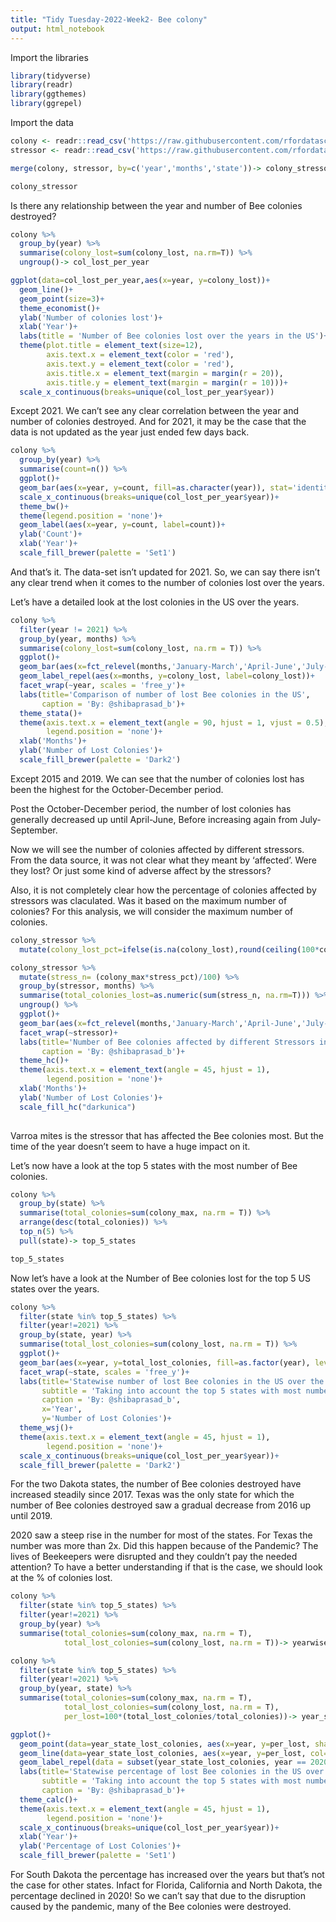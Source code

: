 ---
title: "Tidy Tuesday-2022-Week2- Bee colony"
output: html_notebook
---

Import the libraries
```{r}
library(tidyverse)
library(readr)
library(ggthemes)
library(ggrepel)
```

Import the data

```{r}
colony <- readr::read_csv('https://raw.githubusercontent.com/rfordatascience/tidytuesday/master/data/2022/2022-01-11/colony.csv')
stressor <- readr::read_csv('https://raw.githubusercontent.com/rfordatascience/tidytuesday/master/data/2022/2022-01-11/stressor.csv')

```

```{r}
merge(colony, stressor, by=c('year','months','state'))-> colony_stressor

colony_stressor

```

Is there any relationship between the year and number of Bee colonies destroyed?

```{r}
colony %>%
  group_by(year) %>%
  summarise(colony_lost=sum(colony_lost, na.rm=T)) %>%
  ungroup()-> col_lost_per_year
```

```{r}

ggplot(data=col_lost_per_year,aes(x=year, y=colony_lost))+
  geom_line()+
  geom_point(size=3)+
  theme_economist()+
  ylab('Number of colonies lost')+
  xlab('Year')+
  labs(title = 'Number of Bee colonies lost over the years in the US')+
  theme(plot.title = element_text(size=12),
        axis.text.x = element_text(color = 'red'),
        axis.text.y = element_text(color = 'red'),
        axis.title.x = element_text(margin = margin(r = 20)),
        axis.title.y = element_text(margin = margin(r = 10)))+
  scale_x_continuous(breaks=unique(col_lost_per_year$year))
```
Except 2021. We can't see any clear correlation between the year and number of colonies destroyed.
And for 2021, it may be the case that the data is not updated as the year just ended few days back.

```{r}
colony %>%
  group_by(year) %>%
  summarise(count=n()) %>%
  ggplot()+
  geom_bar(aes(x=year, y=count, fill=as.character(year)), stat='identity')+
  scale_x_continuous(breaks=unique(col_lost_per_year$year))+
  theme_bw()+
  theme(legend.position = 'none')+
  geom_label(aes(x=year, y=count, label=count))+
  ylab('Count')+
  xlab('Year')+
  scale_fill_brewer(palette = 'Set1')
```

And that's it. The data-set isn't updated for 2021. So, we can say there isn't any clear trend when it comes to the number of colonies lost over the years.

Let's have a detailed look at the lost colonies in the US over the years.

```{r}
colony %>%
  filter(year != 2021) %>%
  group_by(year, months) %>%
  summarise(colony_lost=sum(colony_lost, na.rm = T)) %>%
  ggplot()+
  geom_bar(aes(x=fct_relevel(months,'January-March','April-June','July-September','October-December'), y=colony_lost, fill=months, level = ), stat='identity')+
  geom_label_repel(aes(x=months, y=colony_lost, label=colony_lost))+
  facet_wrap(~year, scales = 'free_y')+
  labs(title='Comparison of number of lost Bee colonies in the US',
       caption = 'By: @shibaprasad_b')+
  theme_stata()+
  theme(axis.text.x = element_text(angle = 90, hjust = 1, vjust = 0.5),
        legend.position = 'none')+
  xlab('Months')+
  ylab('Number of Lost Colonies')+
  scale_fill_brewer(palette = 'Dark2')
```
Except 2015 and 2019. We can see that the number of colonies lost has been the highest for the October-December period.

Post the October-December period, the number of lost colonies has generally decreased up until April-June, Before increasing again from July-September.

Now we will see the number of colonies affected by different stressors.
From the data source, it was not clear what they meant by 'affected'. Were they lost? Or just some kind of adverse affect by the stressors?

Also, it is not completely clear how the percentage of colonies affected by stressors was claculated. Was it based on the maximum number of colonies? For this analysis, we will consider the maximum number of colonies.
```{r}
colony_stressor %>%
  mutate(colony_lost_pct=ifelse(is.na(colony_lost),round(ceiling(100*colony_lost/colony_max)),colony_lost_pct))-> colony_stressor
```

```{r}
colony_stressor %>%
  mutate(stress_n= (colony_max*stress_pct)/100) %>%
  group_by(stressor, months) %>%
  summarise(total_colonies_lost=as.numeric(sum(stress_n, na.rm=T))) %>%
  ungroup() %>%
  ggplot()+
  geom_bar(aes(x=fct_relevel(months,'January-March','April-June','July-September','October-December'), y=total_colonies_lost, fill=months, level = ), stat='identity')+
  facet_wrap(~stressor)+
  labs(title='Number of Bee colonies affected by different Stressors in the US',
       caption = 'By: @shibaprasad_b')+
  theme_hc()+
  theme(axis.text.x = element_text(angle = 45, hjust = 1),
        legend.position = 'none')+
  xlab('Months')+
  ylab('Number of Lost Colonies')+
  scale_fill_hc("darkunica")
  

```
Varroa mites is the stressor that has affected the Bee colonies most. But the time of the year doesn't seem to have a huge impact on it.

Let's now have a look at the top 5 states with the most number of Bee colonies.

```{r}
colony %>%
  group_by(state) %>%
  summarise(total_colonies=sum(colony_max, na.rm = T)) %>%
  arrange(desc(total_colonies)) %>%
  top_n(5) %>%
  pull(state)-> top_5_states

top_5_states
```
Now let's have a look at the Number of Bee colonies lost for the top 5 US states over the years.

```{r}
colony %>%
  filter(state %in% top_5_states) %>%
  filter(year!=2021) %>%
  group_by(state, year) %>%
  summarise(total_lost_colonies=sum(colony_lost, na.rm = T)) %>%
  ggplot()+
  geom_bar(aes(x=year, y=total_lost_colonies, fill=as.factor(year), level = ), stat='identity')+
  facet_wrap(~state, scales = 'free_y')+
  labs(title='Statewise number of lost Bee colonies in the US over the years',
       subtitle = 'Taking into account the top 5 states with most number of colonies',
       caption = 'By: @shibaprasad_b',
       x='Year',
       y='Number of Lost Colonies')+
  theme_wsj()+
  theme(axis.text.x = element_text(angle = 45, hjust = 1),
        legend.position = 'none')+
  scale_x_continuous(breaks=unique(col_lost_per_year$year))+
  scale_fill_brewer(palette = 'Dark2')
```
For the two Dakota states, the number of Bee colonies destroyed have increased steadily since 2017.
Texas was the only state for which the number of Bee colonies destroyed saw a gradual decrease from 2016 up until 2019.

2020 saw a steep rise in the number for most of the states. For Texas the number was more than 2x. Did this happen because of the Pandemic? The lives of Beekeepers were disrupted and they couldn't pay the needed attention? To have a better understanding if that is the case, we should look at the % of colonies lost.

```{r}
colony %>%
  filter(state %in% top_5_states) %>%
  filter(year!=2021) %>%
  group_by(year) %>%
  summarise(total_colonies=sum(colony_max, na.rm = T),
            total_lost_colonies=sum(colony_lost, na.rm = T))-> yearwise_lost_colonies

colony %>%
  filter(state %in% top_5_states) %>%
  filter(year!=2021) %>%
  group_by(year, state) %>%
  summarise(total_colonies=sum(colony_max, na.rm = T),
            total_lost_colonies=sum(colony_lost, na.rm = T),
            per_lost=100*(total_lost_colonies/total_colonies))-> year_state_lost_colonies

```

```{r}
ggplot()+
  geom_point(data=year_state_lost_colonies, aes(x=year, y=per_lost, shape=state))+
  geom_line(data=year_state_lost_colonies, aes(x=year, y=per_lost, col=state),lwd=1)+
  geom_label_repel(data = subset(year_state_lost_colonies, year == 2020), aes(label = state, colour = state, x = year, y = per_lost), hjust = -.1, label.size = 0.3) +
  labs(title='Statewise percentage of lost Bee colonies in the US over the years',
       subtitle = 'Taking into account the top 5 states with most number of colonies',
       caption = 'By: @shibaprasad_b')+
  theme_calc()+
  theme(axis.text.x = element_text(angle = 45, hjust = 1),
        legend.position = 'none')+
  scale_x_continuous(breaks=unique(col_lost_per_year$year))+
  xlab('Year')+
  ylab('Percentage of Lost Colonies')+
  scale_fill_brewer(palette = 'Set1')

```
For South Dakota the percentage has increased over the years but that's not the case for other states. Infact for Florida, California and North Dakota, the percentage declined in 2020! So we can't say that due to the disruption caused by the pandemic, many of the Bee colonies were destroyed.





